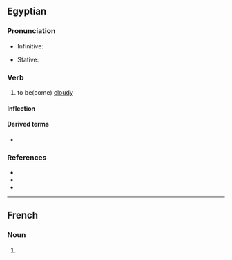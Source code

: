 {{also|GP|.gp}}
==Egyptian==

===Pronunciation===
* Infinitive:
{{egy-IPA-R|o=kʼaːp|m=kʼaːp|l=kʼoːp}}
* Stative:
{{egy-IPA-R|o=ˈkʼuːpaw|m=ˈkʼuːpaw|l=kʼeːp}}
{{egy-IPA-E}}

===Verb===
{{egy-verb|2-lit|head=<hiero>g:p-mw</hiero>}}

# {{lb|egy|intransitive}} to be(come) [[cloudy]]

====Inflection====
{{egy-conj-2-lit|gp|gpp|intr=1}}

====Derived terms====
* {{l|egy|gp n mw}}

===References===
* {{R:egy:Wb|5|165}}
* {{R:egy:Faulkner|289}}
* {{R:egy:Inflection|547|728}}

----

==French==

===Noun===
{{head|fr|noun}}

# {{abbreviation of|fr|[[glycoprotéine]]}}
